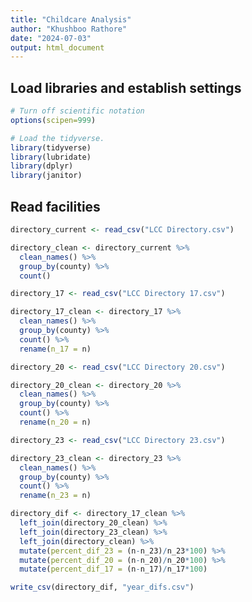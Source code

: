 ```yaml
---
title: "Childcare Analysis"
author: "Khushboo Rathore"
date: "2024-07-03"
output: html_document
---
```


## Load libraries and establish settings

```r
# Turn off scientific notation
options(scipen=999)

# Load the tidyverse.
library(tidyverse)
library(lubridate)
library(dplyr)
library(janitor)
```

## Read facilities

```r
directory_current <- read_csv("LCC Directory.csv")

directory_clean <- directory_current %>% 
  clean_names() %>% 
  group_by(county) %>% 
  count()

directory_17 <- read_csv("LCC Directory 17.csv")

directory_17_clean <- directory_17 %>% 
  clean_names() %>% 
  group_by(county) %>% 
  count() %>% 
  rename(n_17 = n)

directory_20 <- read_csv("LCC Directory 20.csv")

directory_20_clean <- directory_20 %>% 
  clean_names() %>%
  group_by(county) %>% 
  count() %>% 
  rename(n_20 = n)

directory_23 <- read_csv("LCC Directory 23.csv")

directory_23_clean <- directory_23 %>% 
  clean_names() %>%
  group_by(county) %>% 
  count() %>% 
  rename(n_23 = n)

directory_dif <- directory_17_clean %>% 
  left_join(directory_20_clean) %>% 
  left_join(directory_23_clean) %>% 
  left_join(directory_clean) %>% 
  mutate(percent_dif_23 = (n-n_23)/n_23*100) %>% 
  mutate(percent_dif_20 = (n-n_20)/n_20*100) %>% 
  mutate(percent_dif_17 = (n-n_17)/n_17*100) 

write_csv(directory_dif, "year_difs.csv")
```